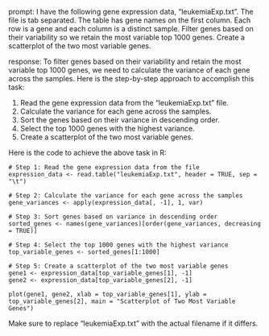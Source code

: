 prompt:
I have the following gene expression data, "leukemiaExp.txt". The file is tab separated. The table has gene names on the first column. Each row is a gene and each column is a distinct sample. Filter genes based on their variability so we retain the most variable top 1000 genes. Create a scatterplot of the two most variable genes.

response:
To filter genes based on their variability and retain the most variable top 1000 genes, we need to calculate the variance of each gene across the samples. Here is the step-by-step approach to accomplish this task:

1. Read the gene expression data from the "leukemiaExp.txt" file.
2. Calculate the variance for each gene across the samples.
3. Sort the genes based on their variance in descending order.
4. Select the top 1000 genes with the highest variance.
5. Create a scatterplot of the two most variable genes.

Here is the code to achieve the above task in R:

```
# Step 1: Read the gene expression data from the file
expression_data <- read.table("leukemiaExp.txt", header = TRUE, sep = "\t")

# Step 2: Calculate the variance for each gene across the samples
gene_variances <- apply(expression_data[, -1], 1, var)

# Step 3: Sort genes based on variance in descending order
sorted_genes <- names(gene_variances)[order(gene_variances, decreasing = TRUE)]

# Step 4: Select the top 1000 genes with the highest variance
top_variable_genes <- sorted_genes[1:1000]

# Step 5: Create a scatterplot of the two most variable genes
gene1 <- expression_data[top_variable_genes[1], -1]
gene2 <- expression_data[top_variable_genes[2], -1]

plot(gene1, gene2, xlab = top_variable_genes[1], ylab = top_variable_genes[2], main = "Scatterplot of Two Most Variable Genes")
```

Make sure to replace "leukemiaExp.txt" with the actual filename if it differs.
